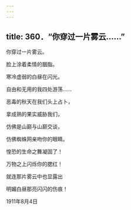 ```yaml
---
---
---
```

title: 360．“你穿过一片雾云……”
---




你穿过一片雾云。

脸上涂着柔情的胭脂。

寒冷虚弱的白昼在闪光。

自由和无用的我四处游荡……

恶毒的秋天在我们头上占卜，

拿成熟的果实威胁我们，

仿佛是山巅与山巅交谈，

仿佛蜘蛛网亲吻你的眼睛。

惶恐的生命之舞凝固了！

万物之上闪烁你的腮红！

就连那片雾云中也显露出

明媚白昼那亮闪闪的伤痕！

1911年8月4日